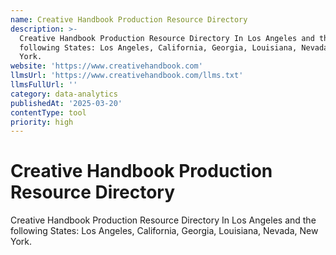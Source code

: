 ```yaml
---
name: Creative Handbook Production Resource Directory
description: >-
  Creative Handbook Production Resource Directory In Los Angeles and the
  following States: Los Angeles, California, Georgia, Louisiana, Nevada, New
  York.
website: 'https://www.creativehandbook.com'
llmsUrl: 'https://www.creativehandbook.com/llms.txt'
llmsFullUrl: ''
category: data-analytics
publishedAt: '2025-03-20'
contentType: tool
priority: high
---
```


# Creative Handbook Production Resource Directory

Creative Handbook Production Resource Directory In Los Angeles and the following States: Los Angeles, California, Georgia, Louisiana, Nevada, New York.

